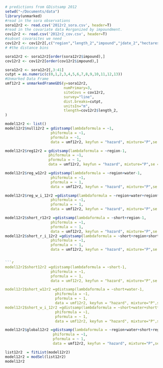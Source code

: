 ```r
# predictions from GDistsamp 2012
setwd("~/Documents/data")
library(unmarked)
#read in the sora observations
sora12r2 <- read.csv('2012r2_sora.csv', header=T)
#read in the covariate data #organized by impoundment.
cov12r2 <- read.csv('2012r2_cov.csv', header=T)
#subset covaraites we need
cov12r2 <- cov12r2[,c("region","length_2","impound","jdate_2","hectares","area", "int","short","water")]
# #the distance bins

sora12r2 <- sora12r2[order(sora12r2$impound),]
cov12r2 <- cov12r2[order(cov12r2$impound),]

sora12r2 <- sora12r2[,3:41]
cutpt = as.numeric(c(0,1,2,3,4,5,6,7,8,9,10,11,12,13)) 
#Unmarked Data Frame
umf12r2 = unmarkedFrameGDS(y=sora12r2, 
                           numPrimary=3,
                           siteCovs = cov12r2,
                           survey="line", 
                           dist.breaks=cutpt,  
                           unitsIn="m", 
                           tlength=cov12r2$length_2,
)
```

```r

model12r2 <- list()
model12r2$null12r2 = gdistsamp(lambdaformula = ~1, 
                     phiformula = ~1, 
                     pformula = ~1,
                     data = umf12r2, keyfun = "hazard", mixture="P",se = T, output="abund")

model12r2$reg12r2 = gdistsamp(lambdaformula = ~region-1, 
                    phiformula = ~1, 
                    pformula = ~ 1,
                    data = umf12r2, keyfun = "hazard", mixture="P",se = T, output="abund")
```
```r


model12r2$reg_w12r2 =gdistsamp(lambdaformula = ~region+water-1, 
                     phiformula = ~1, 
                     pformula = ~ 1,
                     data = umf12r2, keyfun = "hazard", mixture="P",se = T, output="abund")

model12r2$reg_w_i_12r2 =gdistsamp(lambdaformula = ~region+water+region*water-1, 
                     phiformula = ~1, 
                     pformula = ~ 1,
                     data = umf12r2, keyfun = "hazard", mixture="P",se = T, output="abund")
```
```r
model12r2$short_r12r2 =gdistsamp(lambdaformula = ~short+region-1, 
                     phiformula = ~1, 
                     pformula = ~ 1,
                     data = umf12r2, keyfun = "hazard", mixture="P",se = T, output="abund")
model12r2$short_r_i_12r2 =gdistsamp(lambdaformula = ~short+region+short*region-1, 
                     phiformula = ~1, 
                     pformula = ~ 1,
                     data = umf12r2, keyfun = "hazard", mixture="P",se = T, output="abund")


```r
model12r2$short12r2 =gdistsamp(lambdaformula = ~short-1, 
                     phiformula = ~1, 
                     pformula = ~ 1,
                     data = umf12r2, keyfun = "hazard", mixture="P",se = T, output="abund")

model12r2$short_w12r2 =gdistsamp(lambdaformula = ~short+water-1, 
                       phiformula = ~1, 
                       pformula = ~ 1,
                       data = umf12r2, keyfun = "hazard", mixture="P",se = T, output="abund")
model12r2$short_w_i_12r2 =gdistsamp(lambdaformula = ~short+water+short*water-1, 
                       phiformula = ~1, 
                       pformula = ~ 1,
                       data = umf12r2, keyfun = "hazard", mixture="P",se = T, output="abund")
```
```r
model12r2$global12r2 =gdistsamp(lambdaformula = ~region+water+short+region*water+water*short+region*short-1, 
                      phiformula = ~1, 
                      pformula = ~ 1,
                      data = umf12r2, keyfun = "hazard", mixture="P",se = T, output="abund")

```

```r

list12r2  = fitList(model12r2)
model12r2 = modSel(list12r2)
model12r2
```
